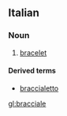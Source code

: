 ==Italian==

===Noun===
{{it-noun|braccial|m|e|i}}

# [[bracelet]]

====Derived terms====
*[[braccialetto]]

[[gl:bracciale]]